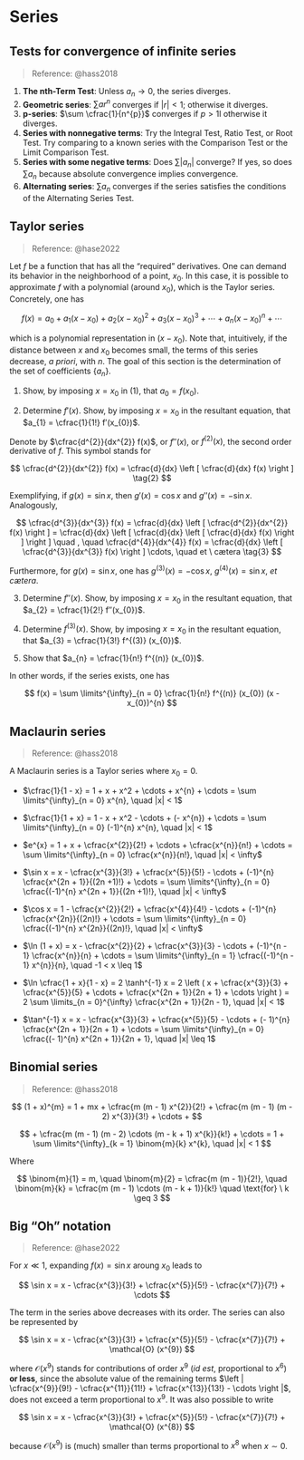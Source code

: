 # Series

## Tests for convergence of inﬁnite series

> Reference: @hass2018

1. __The nth-Term Test__: Unless $a_{n} \to 0$, the series diverges.
2. __Geometric series__: $\sum ar^{n}$ converges if $|r| < 1$; otherwise it diverges.
3. __p-series__: $\sum \cfrac{1}{n^{p}}$ converges if $p > 1$l otherwise it diverges.
4. __Series with nonnegative terms__: Try the Integral Test, Ratio Test, or Root Test. Try comparing to a known series with the Comparison Test or the Limit Comparison Test.
5. __Series with some negative terms__: Does $\sum | a_{n} |$ converge? If yes, so does $\sum a_{ n}$ because absolute convergence implies convergence.
6. __Alternating series__: $\sum a_{n}$ converges if the series satisﬁes the conditions of the Alternating Series Test.

## Taylor series

> Reference: @hase2022

Let $f$ be a function that has all the “required” derivatives. One can demand its behavior in the neighborhood of a point, $x_{0}$. In this case, it is possible to approximate $f$ with a polynomial (around $x_{0}$), which is the Taylor series. Concretely, one has

$$
f(x) = a_{0} + a_{1}(x - x_{0}) + a_{2}(x - x_{0})^{2} + a_{3}(x - x_{0})^{3} + \cdots + a_{n}(x - x_{0})^{n} + \cdots
\tag{1}
$$

which is a polynomial representation in $(x - x_{0})$. Note that, intuitively, if the distance between $x$ and $x_{0}$ becomes small, the terms of this series decrease, _a priori_, with $n$. The goal of this section is the determination of the set of coefficients $\{a_{n}\}$.

1. Show, by imposing $x = x_{0}$ in $(1)$, that $a_{0} = f(x_{0})$. 

2. Determine $f′(x)$. Show, by imposing $x = x_{0}$ in the resultant equation, that $a_{1} = \cfrac{1}{1!} f′(x_{0})$.

Denote by $\cfrac{d^{2}}{dx^{2}} f(x)$, or $f′′(x)$, or $f^{(2)}(x)$, the second order derivative of $f$. This symbol stands for

$$
\cfrac{d^{2}}{dx^{2}} f(x) = \cfrac{d}{dx} \left [ \cfrac{d}{dx} f(x) \right ]
\tag{2}
$$

Exemplifying, if $g(x) = \sin x$, then $g′(x) = \cos x$ and $g′′(x) = − \sin x$. Analogously,

$$
\cfrac{d^{3}}{dx^{3}} f(x) = \cfrac{d}{dx} \left [ \cfrac{d^{2}}{dx^{2}} f(x) \right ] = \cfrac{d}{dx} \left [ \cfrac{d}{dx} \left [ \cfrac{d}{dx} f(x) \right ] \right ] \quad , \quad \cfrac{d^{4}}{dx^{4}} f(x) = \cfrac{d}{dx} \left [ \cfrac{d^{3}}{dx^{3}} f(x) \right ] \cdots, \quad et \ cætera
\tag{3}
$$

Furthermore, for $g(x) = \sin x$, one has $g^{(3)} (x) = − \cos x$, $g^{(4)} (x) = \sin x$, _et cætera_.

3. Determine $f′′(x)$. Show, by imposing $x = x_{0}$ in the resultant equation, that $a_{2} = \cfrac{1}{2!} f′′(x_{0})$.

4. Determine $f^{(3)} (x)$. Show, by imposing $x = x_{0}$ in the resultant equation, that $a_{3} = \cfrac{1}{3!} f^{(3)} (x_{0})$. 

5. Show that $a_{n} = \cfrac{1}{n!} f^{(n)} (x_{0})$. 

In other words, if the series exists, one has

$$
f(x) = \sum \limits^{\infty}_{n = 0} \cfrac{1}{n!} f^{(n)} (x_{0}) (x - x_{0})^{n}
$$

## Maclaurin series

> Reference: @hass2018

A Maclaurin series is a Taylor series where $x_{0} = 0$.

* $\cfrac{1}{1 - x} = 1 + x + x^2 + \cdots + x^{n} + \cdots = \sum \limits^{\infty}_{n = 0} x^{n}, \quad |x| < 1$

* $\cfrac{1}{1 + x} = 1 - x + x^2 - \cdots + (- x^{n}) + \cdots = \sum \limits^{\infty}_{n = 0} (-1)^{n} x^{n}, \quad |x| < 1$

* $e^{x} = 1 + x + \cfrac{x^{2}}{2!} + \cdots + \cfrac{x^{n}}{n!} + \cdots = \sum \limits^{\infty}_{n = 0} \cfrac{x^{n}}{n!}, \quad |x| < \infty$

* $\sin x = x - \cfrac{x^{3}}{3!} + \cfrac{x^{5}}{5!} - \cdots + (-1)^{n} \cfrac{x^{2n + 1}}{(2n +1)!} + \cdots = \sum \limits^{\infty}_{n = 0} \cfrac{(-1)^{n} x^{2n + 1}}{(2n +1)!}, \quad |x| < \infty$

* $\cos x = 1 - \cfrac{x^{2}}{2!} + \cfrac{x^{4}}{4!} - \cdots + (-1)^{n} \cfrac{x^{2n}}{(2n)!} + \cdots = \sum \limits^{\infty}_{n = 0} \cfrac{(-1)^{n} x^{2n}}{(2n)!}, \quad |x| < \infty$

* $\ln (1 + x) = x - \cfrac{x^{2}}{2} + \cfrac{x^{3}}{3} - \cdots + (-1)^{n - 1} \cfrac{x^{n}}{n} + \cdots = \sum \limits^{\infty}_{n = 1} \cfrac{(-1)^{n - 1} x^{n}}{n}, \quad -1 < x \leq 1$

* $\ln \cfrac{1 + x}{1 - x} = 2 \tanh^{-1} x = 2 \left ( x + \cfrac{x^{3}}{3} + \cfrac{x^{5}}{5} + \cdots + \cfrac{x^{2n + 1}}{2n + 1} + \cdots \right ) = 2 \sum \limits_{n = 0}^{\infty} \cfrac{x^{2n + 1}}{2n - 1}, \quad |x| < 1$

* $\tan^{-1} x = x - \cfrac{x^{3}}{3} + \cfrac{x^{5}}{5} - \cdots + (- 1)^{n} \cfrac{x^{2n + 1}}{2n + 1} + \cdots = \sum \limits^{\infty}_{n = 0} \cfrac{(- 1)^{n} x^{2n + 1}}{2n + 1}, \quad |x| \leq 1$

## Binomial series

> Reference: @hass2018

$$
(1 + x)^{m} = 
1 + mx + \cfrac{m (m - 1) x^{2}}{2!} + \cfrac{m (m - 1) (m - 2) x^{3}}{3!} + 
\cdots +
$$

$$
+ \cfrac{m (m - 1) (m - 2) \cdots (m - k + 1) x^{k}}{k!} + \cdots = 
1 + \sum \limits^{\infty}_{k = 1} \binom{m}{k} x^{k}, \quad |x| < 1
$$

Where

$$
\binom{m}{1} = m, \quad \binom{m}{2} = \cfrac{m (m - 1)}{2!}, \quad \binom{m}{k} = \cfrac{m (m - 1) \cdots (m - k + 1)}{k!} \quad \text{for} \ k \geq 3
$$

## Big "Oh" notation

> Reference: @hase2022

For $x \ll 1$, expanding $f(x) = \sin x$ aroung $x_{0}$ leads to

$$
\sin x = x - \cfrac{x^{3}}{3!} + \cfrac{x^{5}}{5!} - \cfrac{x^{7}}{7!} + \cdots
$$

The term in the series above decreases with its order. The series can also be represented by

$$
\sin x = x - \cfrac{x^{3}}{3!} + \cfrac{x^{5}}{5!} - \cfrac{x^{7}}{7!} + \mathcal{O} (x^{9})
$$

where $\mathcal{O} (x^{9})$ stands for contributions of order $x^{9}$ (_id est_, proportional to $x^{6}$) __or less__, since the absolute value of the remaining
terms $\left | \cfrac{x^{9}}{9!} - \cfrac{x^{11}}{11!} + \cfrac{x^{13}}{13!} - \cdots \right |$, does not exceed a term proportional to $x^{9}$. It was also possible to write

$$
\sin x = x - \cfrac{x^{3}}{3!} + \cfrac{x^{5}}{5!} - \cfrac{x^{7}}{7!} + \mathcal{O} (x^{8})
$$

because $\mathcal{O} (x^{9})$ is (much) smaller than terms proportional to $x^{8}$ when $x \sim 0$.
